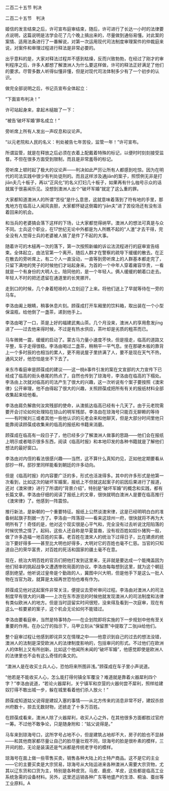 

二百二十五节 判决

二百二十五节　判决

姬信的发言结束之后，许可宣布庭审结束，随后，许可进行了长达一小时的法律要点说明，这篇说明是法学会花了几个晚上搞出来的，尽量做到通俗易懂。对此案的案情、适用法条进行了一番解说，对第一次运用现代司法制度审理案件的仲裁庭来说，对案件和审理过程进行释法是非常必要的。

出乎意料的是，大家对释法过程并不感到枯燥，反而兴致勃勃，在经过了刚才的审判程序之后，许多人都想了解澳洲人为什么要这样做，许可的释法正好满足了他们的要求。尽管多数人听得似懂非懂，但是对现代司法体制多少有了一个初步的认识。

做完全部说明之后，书记员宣布全体起立：

“下面宣布判决！”

许可站起身来，拿起木槌敲了一下：

“被告‘破坏军婚’罪名成立！”

旁听席上所有人发出一声叹息和议论声。

“以元老院和人民的名义：判处被告七年苦役，监管一年！”许可宣布。

所谓监管，就是在释放之后必须在衣着上配戴着特殊的标记，以便时时刻刻接受监督。不但在很多方面受到限制，而且是非常羞辱的标记。

旁听席上顿时起了极大的议论声――判决如此严厉让所有人都感到吃惊。因为在明代的司法实践中很少有判处徒刑的。而且这样涉及通jiān的案子，照惯例无非是打jiān夫几十板子，再以“正风化”的名义打妇几十板子，如果再有什么枷号示众的话就属于很喜闻乐见。没想到澳洲人出个“破坏军婚”就定了这么重的罪。

大家都知道澳洲人的所谓“苦役”是什么意思，这就意味着落到了符有地的手里，那鬼地方在临高让人闻风丧胆，大家都怀疑这倒霉的“jiān夫”进了苦役场还有没有活着回来的机会。

和当兵的老婆搞会落下这样的下场，让大家都觉得纳罕。澳洲人的想法可真是与众不同。士兵这个职业，在17世纪无论中外都是为人所瞧不起的“人渣”才去干得，完全没有人觉得士兵的老婆被人搞了是件了不起的大事。

随着许可的木槌再一次的落下，第一次按照新编的诉讼法流程进行的庭审宣告结束。全体起立，由法官第一个离开。随后人群才在警察的疏导下缓缓的散去。在正在散去的旁听席上，有二个人一直没动，一直等到旁听席上的人群基本都走完了，只留下满地的凳子的时候他们才站起身来。为首的一个中年人穿着雍容华贵，一看就是一个有身份的大明人士。陪同他的，是一个年轻人。俩人缓缓的朝着口走去。年轻人不时的把还遗留在通道里的长凳挪开。

走到口的时候，几个身着短褂的人立刻迎了上来。将他们送上了早就等待在一旁的马车。

李洛由阖上眼睛，稍事休息片刻。顾葆成打开车厢里的饮料箱，取出装在一个小型保温瓶，给他倒了一盏茶，递到他手上。

李洛由喝了一口，茶是上好的福建武夷山茶。几个月没来，澳洲人的享用愈发jīng进了――过去他来得时候，不过是有热水供应，茶叶却是劣质的粗茶而已。

马车微微一震，缓缓的启动了。蒙古马力量小速度不快，但是擅走，临高的道路又平整，车子走得很稳。李洛由喝过二盏茶，稍稍平一平气息。坐在那硬木板的靠背上一个多时辰的也相当的累人，更不用说屋子里挤满了人，要不是现在天气不热，通风又好，他恐怕是坐不下去了。

来东市看庭审是顾葆成的建议――这一桃è事件引发的案在文宣部的大力宣传下已经成了临高的街头巷尾的热点了，自然也传到了琼海号，李洛由在临高的下榻处。李洛由上次就对临高的司法产生了很大的兴趣，这一次听说有个案子要按照《澳宋律》公开审理，他不由得起了很大的兴趣，关照顾葆成把所有有关的报纸材料全部收集起来给他看。

李洛由肩负解救何汝宾残部的使命，从澳抵达临高已经有十几天了。由于元老院需要开会讨论如何处理陷在琼山的明军残部，李洛由在琼海号只能百无聊赖的等待――有时候刘三或者其他一些他认识的元老会来和他聊天，但是大部分时间里他只能靠阅读顾葆成收集来的临高的报纸和书籍来消磨。

顾葆成在临高有一段日子了，他已经多少了解澳洲人做事的思路――他们会在报纸上明示或者暗示很多东西，阅读《临高时报》和本地印发的各种书籍就是了解他们想法的最好窗口。

李洛由对内侄的看法很感兴趣――当然，这不算什么真知灼见，正如他定期要看从邸抄一样。邸抄里同样能看到朝廷的许多动向。

但是《临高时报》的内容要广泛的多，形式也活泼得多。其中的许多形式是他第一次看到，比如这次的破坏军婚案，报纸上不但就这起案子的前因后果进行了报道，还对《澳宋律》进行了所谓的“背景介绍”，特别是“破坏军婚”的概念和实践，都有长篇文章。李洛由仔细的阅读了报纸上的文章，很快就明白澳洲人是要在临高推行《澳宋律》了。他感到一阵震惊。

推行新法，是新朝的一个重要特征。报纸上公然谈澳宋律，这是已经明明白白的准备树起旗子割据一方了。李洛由一阵落寂――看来这琼州一府，很快就将不再为大明所有了！奇怪的是，他对这个现实很是心平气和，完全没有过去听说沈阳陷落的时候忧愤之情了。起码，这些人还自称是华夏苗裔，没有视百姓如奴仆猪狗一般，做了许多造福一地百姓的实事。老百姓在澳宋人的统治下过得日子，比在建虏的统治下要好得多――甚至比大明也好得多，大明对它的百姓也毫不仁慈。当官的只知道自己的荣华富贵，对百姓的死活和国家的疆土毫不在意。

现在，统治大明百姓的官员们把他打发到这里来，无非就是要达成一个能掩盖因为他们轻率的挑起战争又遭遇惨败局面的协议。李洛由每每想到这里，就为这个朝廷感到绝望。他听说过皇帝是个勤政的人，冀图中兴大明，但是他手下是这么一批人物在当官为政，就算是太祖再世恐怕也难有作为。

顾葆成见他对这起案件非常关注，便提议去旁听审问过程。李洛由对澳洲人的司法制度早有很大的兴趣――上次在东市游览的时候他就发现澳洲人的司法制度和法律有类似欧洲人的地方。但是当时逗留实时间很短，没来得及看到一次庭审，现在有这么一桩要紧的案子，这个机会无论如何不能错过。

李洛由要看庭审，当然是特事特办――在企划院即将实施的下一步规划中他有至关重要的作用。在办公厅的指示下，马甲立刻从“保留票”中提取了二张jiā给他们。

整个庭审过程让他感到即诧异又在情理之中――他意识到自己的过去的想法没错，澳洲人的法制是深受欧洲人的法律制度影响的，包括审问的形式。不过他们在欧洲人的体制上又有所创新。比如这个他闻所未闻的“破坏军婚”，他感觉即使是欧洲人的法律里也不会有这么奇怪的条文的。

“澳洲人是在收买士兵人心，恐怕将来所图非浅。”顾葆成在车子里小声说道。

“他若是不能收买人心，怎么能打得何镇全军覆没？难道就是靠着火器犀利四个字？”李洛由说道，“若论火器犀利，关宁镇军和京营的火器何尝不犀利，照样给建奴打得不敢出城一步，躲在城里看着他们杀人放火！”

顾葆成知道姑父说得是建奴入塞的事情――从北方传来的消息非常不好，建奴杀掠州府数十，掠去无数财物，还掳走了十多万百姓。

在顾葆成看来，澳洲人除了火器犀利，收买人心之外，在其他很多方面都胜过官府一筹。不过他不敢争论，只是随身附和：“姑父说得是。”

马车来到琼海号口，这所字号占地不小，但是建筑占地却不大，房子的脸也不显赫――和其他商家都尽量让自己的脸尽量壮观不同，琼海号的脸是很朴素的模样，三开间的脸，无论是装潢还是气派都是传统老字号的模样。

琼海号在面上做一些零售买卖，销售各种大陆上的土特产商品。这不是它的主业――它的主要买卖是大宗贸易，琼海号从大陆运进来各种澳洲人需要大宗货物，尤其以辽东货和口货为主，特别是各种皮货。马皮、鹿皮、羊皮，这些都是临高工业系统急需的设备材料。另外，这里还运销各种广东等地盛产的生漆、桐油、蚕丝等工业原料。A

